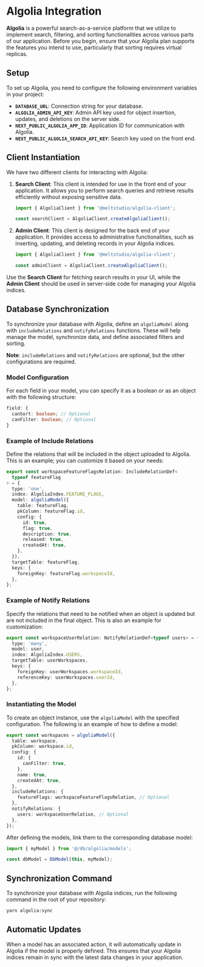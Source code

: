 # Algolia Integration

**Algolia** is a powerful search-as-a-service platform that we utilize to
implement search, filtering, and sorting functionalities across various parts of
our application. Before you begin, ensure that your Algolia plan supports the
features you intend to use, particularly that sorting requires virtual replicas.

## Setup

To set up Algolia, you need to configure the following environment variables in
your project:

- **`DATABASE_URL`**: Connection string for your database.
- **`ALGOLIA_ADMIN_API_KEY`**: Admin API key used for object insertion, updates,
  and deletions on the server side.
- **`NEXT_PUBLIC_ALGOLIA_APP_ID`**: Application ID for communication with
  Algolia.
- **`NEXT_PUBLIC_ALGOLIA_SEARCH_API_KEY`**: Search key used on the front end.

## Client Instantiation

We have two different clients for interacting with Algolia:

1. **Search Client**: This client is intended for use in the front end of your
   application. It allows you to perform search queries and retrieve results
   efficiently without exposing sensitive data.

   ```ts
   import { AlgoliaClient } from '@meltstudio/algolia-client';

   const searchClient = AlgoliaClient.createAlgoliaClient();
   ```

2. **Admin Client**: This client is designed for the back end of your
   application. It provides access to administrative functionalities, such as
   inserting, updating, and deleting records in your Algolia indices.

   ```ts
   import { AlgoliaClient } from '@meltstudio/algolia-client';

   const adminClient = AlgoliaClient.createAlgoliaClient();
   ```

Use the **Search Client** for fetching search results in your UI, while the
**Admin Client** should be used in server-side code for managing your Algolia
indices.

## Database Synchronization

To synchronize your database with Algolia, define an `algoliaModel` along with
`includeRelations` and `notifyRelations` functions. These will help manage the
model, synchronize data, and define associated filters and sorting.

**Note**: `includeRelations` and `notifyRelations` are optional, but the other
configurations are required.

### Model Configuration

For each field in your model, you can specify it as a boolean or as an object
with the following structure:

```ts
field: {
  canSort: boolean; // Optional
  canFilter: boolean; // Optional
}
```

### Example of Include Relations

Define the relations that will be included in the object uploaded to Algolia.
This is an example; you can customize it based on your needs:

```ts
export const workspaceFeatureFlagsRelation: IncludeRelationDef<
  typeof featureFlag
> = {
  type: 'one',
  index: AlgoliaIndex.FEATURE_FLAGS,
  model: algoliaModel({
    table: featureFlag,
    pkColumn: featureFlag.id,
    config: {
      id: true,
      flag: true,
      description: true,
      released: true,
      createdAt: true,
    },
  }),
  targetTable: featureFlag,
  keys: {
    foreignKey: featureFlag.workspaceId,
  },
};
```

### Example of Notify Relations

Specify the relations that need to be notified when an object is updated but are
not included in the final object. This is also an example for customization:

```ts
export const workspaceUserRelation: NotifyRelationDef<typeof users> = {
  type: 'many',
  model: user,
  index: AlgoliaIndex.USERS,
  targetTable: userWorkspaces,
  keys: {
    foreignKey: userWorkspaces.workspaceId,
    referenceKey: userWorkspaces.userId,
  },
};
```

### Instantiating the Model

To create an object instance, use the `algoliaModel` with the specified
configuration. The following is an example of how to define a model:

```ts
export const workspaces = algoliaModel({
  table: workspace,
  pkColumn: workspace.id,
  config: {
    id: {
      canFilter: true,
    },
    name: true,
    createdAt: true,
  },
  includeRelations: {
    featureFlags: workspaceFeatureFlagsRelation, // Optional
  },
  notifyRelations: {
    users: workspaceUserRelation, // Optional
  },
});
```

After defining the models, link them to the corresponding database model:

```ts
import { myModel } from '@/db/algolia/models';

const dbModel = DbModel(this, myModel);
```

## Synchronization Command

To synchronize your database with Algolia indices, run the following command in
the root of your repository:

```bash
yarn algolia:sync
```

## Automatic Updates

When a model has an associated action, it will automatically update in Algolia
if the model is properly defined. This ensures that your Algolia indices remain
in sync with the latest data changes in your application.
